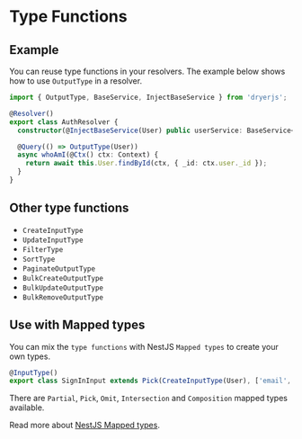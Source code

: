 # Type Functions

## Example
You can reuse type functions in your resolvers. The example below shows how to use `OutputType` in a resolver.

```ts copy
import { OutputType, BaseService, InjectBaseService } from 'dryerjs';

@Resolver()
export class AuthResolver {
  constructor(@InjectBaseService(User) public userService: BaseService<User, Context>) {}

  @Query(() => OutputType(User))
  async whoAmI(@Ctx() ctx: Context) {
    return await this.User.findById(ctx, { _id: ctx.user._id });
  }
}
```

## Other type functions

* `CreateInputType`
* `UpdateInputType`
* `FilterType`
* `SortType`
* `PaginateOutputType`
* `BulkCreateOutputType`
* `BulkUpdateOutputType`
* `BulkRemoveOutputType`

## Use with Mapped types

You can mix the `type functions` with NestJS `Mapped types` to create your own types.

```ts copy
@InputType()
export class SignInInput extends Pick(CreateInputType(User), ['email', 'password']) {}
```

There are `Partial`, `Pick`, `Omit`, `Intersection` and `Composition` mapped types available.

Read more about [NestJS Mapped types](https://docs.nestjs.com/graphql/mapped-types).
